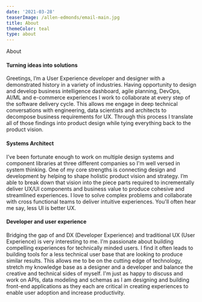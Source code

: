 ```yaml
---
date: '2021-03-28'
teaserImage: /allen-edmonds/email-main.jpg
title: About
themeColor: teal
type: about
---
```


<ProjectSection>

<SectionContent id="about" width="80%" margin="4">
      <Heading
        marginTop="4"
        as="h2"
        fontSize="4xl"
        textAlign="center" style={{padding: '64px 0px 32px 0px'}}>
        About
        </Heading>

#### Turning ideas into solutions

Greetings, I’m a User Experience developer and designer with a demonstrated history in a variety of industries. Having opportunity to design and develop business intelligence dashboard, agile planning, DevOps, AI/ML and e-commerce experiences I work to collaborate at every step of the software delivery cycle. This allows me engage in deep technical conversations with engineering, data scientists and architects to decompose business requirements for UX. Through this process I translate all of those findings into product design while tying everything back to the product vision.

#### Systems Architect

I’ve been fortunate enough to work on multiple design systems and component libraries at three different companies so I'm well versed in system thinking. One of my core strengths is connecting design and development by helping to shape holistic product vision and strategy. I’m able to break down that vision into the piece parts required to incrementally deliver UX/UI components and business value to produce cohesive and streamlined experiences. I love to solve complex problems and collaborate with cross functional teams to deliver intuitive experiences. You'll often hear me say, less UI is better UX.

#### Developer and user experience

Bridging the gap of and DX (Developer Experience) and traditional UX (User Experience) is very interesting to me. I'm passionate about building compelling experiences for technically minded users. I find it often leads to building tools for a less technical user base that are looking to produce similar results. This allows me to be on the cutting edge of technology, stretch my knowledge base as a designer and a developer and balance the creative and technical sides of myself. I'm just as happy to discuss and work on APIs, data modeling and schemas as I am designing and building front-end applications as they each are critical in creating experiences to enable user adoption and increase productivity.

</SectionContent>
<SectionContent id="skills" width="80%" margin="4">
        <Skills />

</SectionContent>
</ProjectSection>
